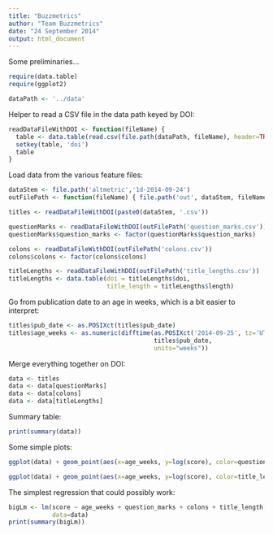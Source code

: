 ```yaml
---
title: "Buzzmetrics"
author: "Team Buzzmetrics"
date: "24 September 2014"
output: html_document
---
```


Some preliminaries...

```r
require(data.table)
require(ggplot2)

dataPath <- '../data'
```

Helper to read a CSV file in the data path keyed by DOI:

```r
readDataFileWithDOI <- function(fileName) {
  table <- data.table(read.csv(file.path(dataPath, fileName), header=TRUE))
  setkey(table, 'doi')
  table
}
```

Load data from the various feature files:

```r
dataStem <- file.path('altmetric','1d-2014-09-24')
outFilePath <- function(fileName) { file.path('out', dataStem, fileName) }

titles <- readDataFileWithDOI(paste0(dataStem, '.csv'))

questionMarks <- readDataFileWithDOI(outFilePath('question_marks.csv'))
questionMarks$question_marks <- factor(questionMarks$question_marks)

colons <- readDataFileWithDOI(outFilePath('colons.csv'))
colons$colons <- factor(colons$colons)

titleLengths <- readDataFileWithDOI(outFilePath('title_lengths.csv'))
titleLengths <- data.table(doi = titleLengths$doi,
                           title_length = titleLengths$length)
```

Go from publication date to an age in weeks, which is a bit easier to interpret:

```r
titles$pub_date <- as.POSIXct(titles$pub_date)
titles$age_weeks <- as.numeric(difftime(as.POSIXct('2014-09-25', tz='UTC'),
                                        titles$pub_date,
                                        units="weeks"))
```

Merge everything together on DOI:

```r
data <- titles
data <- data[questionMarks]
data <- data[colons]
data <- data[titleLengths]
```

Summary table:

```r
print(summary(data))
```

Some simple plots:

```r
ggplot(data) + geom_point(aes(x=age_weeks, y=log(score), color=question_marks))
```

```r
ggplot(data) + geom_point(aes(x=age_weeks, y=log(score), color=title_length))
```

The simplest regression that could possibly work:

```r
bigLm <- lm(score ~ age_weeks + question_marks + colons + title_length,
            data=data)
print(summary(bigLm))
```
